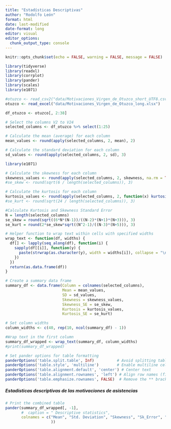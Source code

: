 ```yaml
---
title: "Estadísticas Descriptivas"
author: "Rodolfo León"
format: html
date: last-modified
date-format: long
editor: visual
editor_options: 
  chunk_output_type: console
---
```


```r
knitr::opts_chunk$set(echo = FALSE, warning = FALSE, message = FALSE)
```

```r
library(tidyverse)
library(readxl)
library(corrplot)
library(pander)
library(scales)
library(e1071)
```

```r
#otuzco <- read_csv2("data/Motivaciones_Virgen_de_Otuzco_short_UTF8.csv")
otuzco <- read_excel("data/Motivaciones_Virgen_de_Otuzco_long.xlsx")
```

```r
df_otuzco <- otuzco[, 2:38]
```

```r
# Select the columns V2 to V24
selected_columns <- df_otuzco %>% select(1:25)
```

```r
# Calculate the mean (average) for each column
mean_values <- round(apply(selected_columns, 2, mean), 2)

```

```r
# Calculate the standard deviation for each column
sd_values <- round(apply(selected_columns, 2, sd), 3)
```

```r
library(e1071)
```

```r
# Calculate the skewness for each column
skewness_values <- round(apply(selected_columns, 2, skewness, na.rm = TRUE), 3)
#se_skew <- round(sqrt(6 / length(selected_columns)), 3)
```

```r
# Calculate the kurtosis for each column
kurtosis_values <- round(apply(selected_columns, 2, function(x) kurtosis(x, na.rm = TRUE)), 3)
#se_kurt <- round(sqrt(24 / length(selected_columns)), 3)
```

```r
#Calculate Kurtosis and Skewness Standard Error
N = length(selected_columns)
se_skew = round(sqrt((6*N*(N-1))/((N-2)*(N+1)*(N+3))), 3)
se_kurt = round(2*se_skew*sqrt((N^2-1)/((N-3)*(N+5))), 3)
```

```r
# Helper function to wrap text within cells with specified widths
wrap_text <- function(df, widths) {
  df[] <- lapply(seq_along(df), function(i) {
    sapply(df[[i]], function(y) {
      paste(strwrap(as.character(y), width = widths[i]), collapse = "\n")
    })
  })
  return(as.data.frame(df))
}
```

```r
# Create a summary data frame
summary_df <- data.frame(Column = colnames(selected_columns),
                         Mean = mean_values,
                         SD = sd_values,
                         Skewness = skewness_values,
                         Skewness_SE = se_skew,
                         Kurtosis = kurtosis_values,
                         Kurtosis_SE = se_kurt)

```

```r
# Set column widths
column_widths <- c(40, rep(10, ncol(summary_df) - 1))
```

```r
#Wrap text in the first column
summary_df_wrapped <- wrap_text(summary_df, column_widths)
#print(summary_df_wrapped)

```

```r
# Set pander options for table formatting
panderOptions('table.split.table', Inf)          # Avoid splitting tables across pages
panderOptions('table.style', 'multiline')        # Enable multiline cell text wrapping
panderOptions('table.alignment.default', 'center') # Center text
panderOptions('table.alignment.rownames', 'left') # Align row names (first column) to the left
panderOptions('table.emphasize.rownames', FALSE)  # Remove the ** brackets from row names
```

##### Estadísticas descriptivas de las motivaciones de asistencias

```r
# Print the combined table
pander(summary_df_wrapped[, -1], 
       #  caption = " Descriptive statistics", 
       colnames = c("Mean", "Std. Deviation", "Skewness", "Sk_Error", "Kurtosis", "KRT_Error"
                    ))
```
